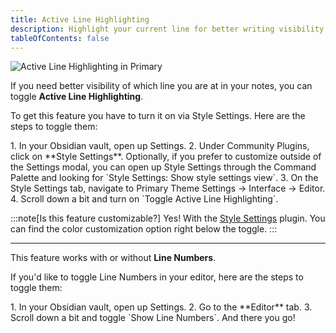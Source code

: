```yaml
---
title: Active Line Highlighting
description: Highlight your current line for better writing visibility!
tableOfContents: false
---
```



![Active Line Highlighting in Primary](/src/media/demos/interface_active-line-highlighting.png)

If you need better visibility of which line you are at in your notes, you can toggle **Active Line Highlighting**.

To get this feature you have to turn it on via Style Settings. Here are the steps to toggle them:

<Steps>
1. In your Obsidian vault, open up Settings.
2. Under Community Plugins, click on **Style Settings**. Optionally, if you prefer to customize outside of the Settings modal, you can open up Style Settings through the Command Palette and looking for `Style Settings: Show style settings view`.
3. On the Style Settings tab, navigate to Primary Theme Settings -> Interface -> Editor.
4. Scroll down a bit and turn on `Toggle Active Line Highlighting`.
</Steps>

:::note[Is this feature customizable?]
Yes! With the [Style Settings](obsidian://show-plugin?id=obsidian-style-settings) plugin. You can find the color customization option right below the toggle.
:::

---

This feature works with or without **Line Numbers**.

If you'd like to toggle Line Numbers in your editor, here are the steps to toggle them:

<Steps>
1. In your Obsidian vault, open up Settings.
2. Go to the **Editor** tab.
3. Scroll down a bit and toggle `Show Line Numbers`. And there you go!
</Steps>
